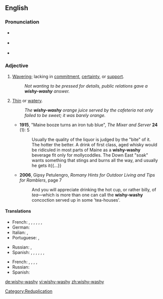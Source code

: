 ==English==

===Pronunciation===
* {{a|UK}} {{IPA|/ˈwɪʃ.iˌwɒʃ.i/}}
* {{a|US}} {{IPA|/ˈwɪʃ.iˌwɑ.ʃi/|/ˈwɪʃ.iˌwɔ.ʃi/}}
* {{audio|en-us-wishy-washy.ogg|Audio (US)}}

===Adjective===
{{en-adj|wishy-washi|er|more}}

# [[waver|Waver]]ing; lacking in [[commitment]], [[certainty]], or [[support]].
#:''Not wanting to be pressed for details, public relations gave a '''wishy-washy''' answer.''
# [[thin|Thin]] or [[watery]].
#:''The '''wishy-washy''' orange juice served by the cafeteria not only failed to be sweet; it was barely orange.''
#* '''1915''', "Maine booze turns an iron tub blue", ''The Mixer and Server'' '''24''' (1): 5
#*: Usually the quality of the liquor is judged by the "bite" of it.  The hotter the better.  A drink of first class, aged whisky would be ridiculed in most parts of Maine as a '''wishy-washy''' beverage fit only for mollycoddles. The Down East "soak" wants something that stings and burns all the way, and usually he gets it{{...}}
#* '''2006''', Gipsy Petulengro, ''Romany Hints for Outdoor Living and Tips for Ramblers'', page 7
#*: And you will appreciate drinking the hot cup, or rather billy, of ''tea''—which is more than one can call the '''wishy-washy''' concoction served up in some 'tea-houses'. 

====Translations====
{{trans-top|wavering or lacking in commitment, certainty, or support}}
* French: {{t|fr|molasse}}, {{t|fr|mollasson}}, {{t|fr|béni-oui-oui}}, {{t|fr|chiffe molle}}, {{t|fr|femmelette}}, {{t|fr|couille molle}}, {{t|fr|girouette}}
* German: {{t+|de|Wischiwaschi|alt=Wischiwaschi-}}
* Italian: {{t|it|incerto}}, {{t|it|smidollato}}
* Portuguese: {{t+|pt|indeciso|m}}, {{t-|pt|enrolado|m}}
{{trans-mid}}
* Russian: {{t|ru|невыразительный|sc=Cyrl}}, {{t|ru|хилый|sc=Cyrl}}
* Spanish: {{t+|es|indeciso|m}},  {{t|es|lábil}}, {{t|es|débil}}, {{t|es|calzonazos (colloquial)}}, {{t|es|vacilante}}, {{t|es|veleta}}, {{t|es|tornadizo}}
{{trans-bottom}}

{{trans-top|thin or watery}}
{{trans-mid}}
* French: {{t|fr|lavasse}}, {{t|fr|jus de chaussette}}, {{t|fr|pisse d'âne}}, {{t|fr|bibine}}, {{t|fr|eau de vaisselle}}
* Russian: {{t|ru|водянистый, слабый|sc=Cyrl}}
* Spanish: {{t|es|bebistrajo}}
{{trans-bottom}}

[[Category:Reduplication]]

[[de:wishy-washy]]
[[vi:wishy-washy]]
[[zh:wishy-washy]]